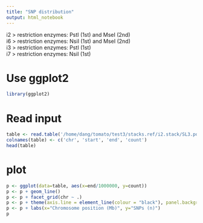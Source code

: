 ```yaml
---
title: "SNP distribution"
output: html_notebook
---
```

i2 > restriction enzymes: PstI (1st) and MseI (2nd)\
i6 > restriction enzymes: NsiI (1st) and MseI (2nd)\
i3 > restriction enzymes: PstI (1st)\
i7 > restriction enzymes: NsiI (1st)\

# Use ggplot2
```r
library(ggplot2)
```

# Read input
```r
table <- read.table('/home/dang/tomato/test3/stacks.ref/i2.stack/SL3.popSNP.100kb.txt')
colnames(table) <- c('chr', 'start', 'end', 'count')
head(table)
```

# plot
```r
p <- ggplot(data=table, aes(x=end/1000000, y=count))
p <- p + geom_line()
p <- p + facet_grid(chr ~ .)
p <- p + theme(axis.line = element_line(colour = "black"), panel.background = element_blank()) 
p <- p + labs(x="Chromosome position (Mb)", y="SNPs (n)")
p
```

